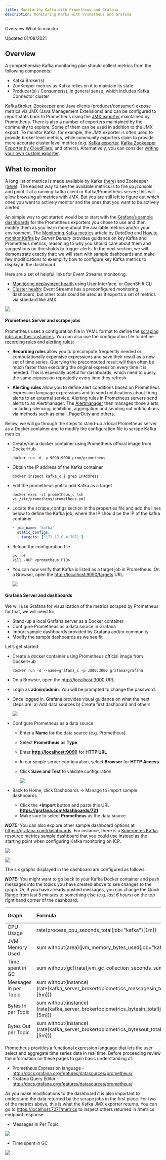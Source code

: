 ```yaml
---
title: Monitoring Kafka with Prometheus and Grafana
description: Monitoring Kafka with Prometheus and Grafana
---
```


<AnchorLinks>
  <AnchorLink>Overview</AnchorLink>
  <AnchorLink>What to monitor</AnchorLink>
</AnchorLinks>

Updated 01/08/2021

## Overview

A comprehensive Kafka monitoring plan should collect metrics from the following components:

* Kafka Broker(s)
* ZooKeeper metrics as Kafka relies on it to maintain its state
* Producer(s) / Consumer(s), in general sense, which includes Kafka Connector cluster

Kafka Broker, Zookeeper and Java clients (producer/consumer) expose metrics via JMX (Java Management Extensions) and can be configured to report stats back to Prometheus using the [JMX exporter](https://github.com/prometheus/jmx_exporter) maintained by Prometheus.  There is also a number of exporters maintained by the community to explore. Some of them can be used in addition to the JMX export. To monitor Kafka, for example, the JMX exporter is often used to provide broker level metrics, while community exporters claim to provide more accurate cluster level metrics (e.g. [Kafka exporter](https://github.com/danielqsj/kafka_exporter), [Kafka Zookeeper Exporter by CloudFlare](https://github.com/cloudflare/kafka_zookeeper_exporter), and others). Alternatively, you can consider [writing your own custom exporter](https://prometheus.io/docs/instrumenting/writing_exporters/).

## What to monitor

A long list of metrics is made available by Kafka ([here](https://kafka.apache.org/documentation/#monitoring)) and Zookeeper ([here](https://zookeeper.apache.org/doc/current/zookeeperJMX.html)). The easiest way to see the available metrics is to fire up *jconsole* and point it at a running kafka client or Kafka/Prometheus server; this will allow browsing all metrics with JMX. But you are still left to figure out which ones you want to actively monitor and the ones that you want to be actively alerted.

An simple way to get started would be to start with the [Grafana’s sample dashboards](https://grafana.com/dashboards) for the Prometheus exporters you chose to use and then modify them as you learn more about the available metrics and/or your environment. The [Monitoring Kafka metrics](https://www.datadoghq.com/blog/monitoring-kafka-performance-metrics/) article by *DataDog* and [How to monitor Kafka](https://blog.serverdensity.com/how-to-monitor-kafka/) by *Server Density* provides  guidance on key Kafka and Prometheus metrics, reasoning to why you should care about them and suggestions on thresholds to trigger alerts. In the next section, we will demonstrate exactly that; we will start with sample dashboards and make few modifications to exemplify how to configure key Kafka metrics to display in the dashboard.

Here are a set of helpful links for Event Streams monitoring:

* [Monitoring deployment health](https://ibm.github.io/event-streams/administering/deployment-health/) using User Interface, or OpenShift CLI
* [Cluster health](https://ibm.github.io/event-streams/administering/cluster-health/): Event Streams has a preconfigured monitoring dashboard, but other tools could be used as it exports a set of metrics via standard like JMX.

![](../images/metrics-endpoint.png)

#### Prometheus Server and scrape jobs

Prometheus uses a configuration file in YAML format to define the [scraping jobs and their instances](https://prometheus.io/docs/concepts/jobs_instances/). You can also use the configuration file to define [recording rules](https://prometheus.io/docs/prometheus/latest/configuration/recording_rules/) and [alerting rules](https://prometheus.io/docs/prometheus/latest/configuration/alerting_rules/):

* **Recording rules** allow you to precompute frequently needed or computationally expensive expressions and save their result as a new set of time series. Querying the precomputed result will then often be much faster than executing the original expression every time it is needed. This is especially useful for dashboards, which need to query the same expression repeatedly every time they refresh.

* **Alerting rules** allow you to define alert conditions based on Prometheus expression language expressions and to send notifications about firing alerts to an external service. Alerting rules in Prometheus servers send alerts to an Alertmanager. The [Alertmanager](https://prometheus.io/docs/alerting/alertmanager/) then manages those alerts, including silencing, inhibition, aggregation and sending out notifications via methods such as email, PagerDuty and others.

Below, we will go through the steps to stand-up a local Prometheus server as a Docker container and to modify the configuration file to scrape Kafka metrics:

* Create/run a docker container using Prometheus official image from DockerHub

   ```shell
   docker run -d -p 9090:9090 prom/prometheus
   ```

* Obtain the IP address of the Kafka container

   ```shell
   docker inspect kafka_c | grep IPAddress
   ```

* Edit the prometheus.yml to add Kafka as a target

   ```shell
   docker exec -it prometheus_c \sh
   vi /etc/prometheus/prometheus.yml
   ```

* Locate the scrape_configs section in the properties file and add the lines below to define the Kafka job,
where the IP should be the IP of the kafka container

   ```yaml
   - job_name: 'kafka'
     static_configs:
     - targets: ['172.17.0.4:7071']
   ```

* Reload the configuration file

   ```shell
   ps -ef
   kill -HUP <prometheus PID>
   ```

* You can now verify that Kafka is listed as a target job in Prometheus. On a Browser, open the <http://localhost:9090/targets> URL.

   ![](../images/prometheus-targets.png)

#### Grafana Server and dashboards

We will use Grafana for visualization of the metrics scraped by Prometheus for that, we will need to:

* Stand-up a local Grafana server as a Docker container
* Configure Prometheus as a data source in Grafana
* Import sample dashboards provided by Grafana and/or community
* Modify the sample dashboards as we see fit

Let’s get started:

* Create a docker container using Prometheus official image from DockerHub

   ```shell
   docker run -d --name=grafana_c -p 3000:3000 grafana/grafana
   ```

* On a Browser, open the <http://localhost:3000> URL.

* Login as **admin/admin**. You will be prompted to change the password.

* Once logged in, Grafana provides visual guidance on what the next steps are: a) Add data sources b) Create first dashboard and others

   ![](../images/grafana-url.png)

* Configure Prometheus as a data source:

  * Enter a **Name** for the data source (e.g. Prometheus)
  * Select **Prometheus** as **Type**
  * Enter **<http://localhost:9090>** for **HTTP URL**
  * In our simple server configuration, select **Browser** for **HTTP Access**  
  * Click **Save and Test** to validate configuration

    ![](../images/grafana-data-source.png)

* Back to Home, click Dashboards -> Manage to import sample dashboards

  * Click the **+Import** button and paste this URL **<https://grafana.com/dashboards/721>**
  * Make sure to select **Prometheus** as the data source.

***NOTE:*** You can also explore other sample dashboard options at <https://grafana.com/dashboards>. For instance, there is a [Kubernetes Kafka resource metrics](https://grafana.com/dashboards/762) sample dashboard that you could use instead as the starting point when configuring Kafka monitoring on ICP.

![](../images/grafana-dashboard-import.png)

![](../images/grafana-dashboard-sample.png)

The six graphs displayed in the dashboard are configured as follows:

***NOTE:*** You might want to go back to your Kafka Docker container and push messages into the topics you have created above to see changes to the graph. Or, if you have already pushed messages, you can change the Quick Range from last *5 minutes* to something else (e.g. *last 6 hours*) on the top right hand corner of the dashboard.

Graph          | Formula  | Format As  
:------------- | :--------|:-----------
CPU Usage      | rate(process\_cpu\_seconds\_total{job="kafka"}[1m]) | Time Series
JVM Memory Used  | sum without(area)(jvm\_memory\_bytes\_used{job="kafka"}) | Time Series
Time spent in GC | sum without(gc)(rate(jvm\_gc\_collection\_seconds\_sum{job="kafka"}[5m])) | Time Series
Messages In per Topic | sum without(instance)(rate(kafka\_server\_brokertopicmetrics\_messagesin\_total{job="kafka",topic!=""}[5m])) | Time Series
Bytes In per Topic | sum without(instance)(rate(kafka\_server\_brokertopicmetrics\_bytesin\_total{job="kafka",topic!=""}[5m])) | Time Series
Bytes Out per Topic | sum without(instance)(rate(kafka\_server\_brokertopicmetrics\_bytesout\_total{job="kafka",topic!=""}[5m])) | Time Series

Prometheus provides a functional expression language that lets the user select and aggregate time series data in real time. Before proceeding review the information on these pages to gain basic understanding of:

* Prometheus Expression language - <http://docs.grafana.org/features/datasources/prometheus/>
* Grafana Query Editor - <http://docs.grafana.org/features/datasources/prometheus/>

As you make modifications to the dashboard it is also important to understand the data returned by the scrape jobs in the first place. For two of the metrics above, this is what the Kafka JMX exporter returns. You can go to <https://localhost:7071/metrics> to inspect others returned in /metrics endpoint response:

* Messages in Per Topic

![](../images/metrics_messagesin.png)

* Time spent in GC

![](../images/metrics_gc.png)
